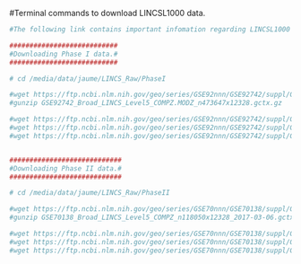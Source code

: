 

#Terminal commands to download LINCSL1000 data.

```r
#The following link contains important infomation regarding LINCSL1000 data deposited in GEO: https://docs.google.com/document/d/1q2gciWRhVCAAnlvF2iRLuJ7whrGP6QjpsCMq1yWz7dU/edit#

###########################
#Downloading Phase I data.#
###########################

# cd /media/data/jaume/LINCS_Raw/PhaseI

#wget https://ftp.ncbi.nlm.nih.gov/geo/series/GSE92nnn/GSE92742/suppl/GSE92742_Broad_LINCS_Level5_COMPZ.MODZ_n473647x12328.gctx.gz
#gunzip GSE92742_Broad_LINCS_Level5_COMPZ.MODZ_n473647x12328.gctx.gz

#wget https://ftp.ncbi.nlm.nih.gov/geo/series/GSE92nnn/GSE92742/suppl/GSE92742_Broad_LINCS_inst_info.txt.gz
#wget https://ftp.ncbi.nlm.nih.gov/geo/series/GSE92nnn/GSE92742/suppl/GSE92742_Broad_LINCS_sig_info.txt.gz
#wget https://ftp.ncbi.nlm.nih.gov/geo/series/GSE92nnn/GSE92742/suppl/GSE92742_Broad_LINCS_pert_info.txt.gz


############################
#Downloading Phase II data.#
############################

# cd /media/data/jaume/LINCS_Raw/PhaseII

#wget https://ftp.ncbi.nlm.nih.gov/geo/series/GSE70nnn/GSE70138/suppl/GSE70138_Broad_LINCS_Level5_COMPZ_n118050x12328_2017-03-06.gctx.gz
#gunzip GSE70138_Broad_LINCS_Level5_COMPZ_n118050x12328_2017-03-06.gctx.gz

#wget https://ftp.ncbi.nlm.nih.gov/geo/series/GSE70nnn/GSE70138/suppl/GSE70138_Broad_LINCS_inst_info_2017-03-06.txt.gz
#wget https://ftp.ncbi.nlm.nih.gov/geo/series/GSE70nnn/GSE70138/suppl/GSE70138_Broad_LINCS_sig_info_2017-03-06.txt.gz
#wget https://ftp.ncbi.nlm.nih.gov/geo/series/GSE70nnn/GSE70138/suppl/GSE70138_Broad_LINCS_pert_info_2017-03-06.txt.gz

```

